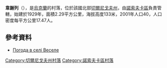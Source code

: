 {{coord|50|47|47|N|31|50|30|E|scale:100000|display=title}}

'''韋謝列'''（{{lang-uk|Веселе}}），是[[烏克蘭|烏克蘭]]的村落，位於該國北部[[切爾尼戈夫州|切爾尼戈夫州]]，由[[諾索夫卡區|諾索夫卡區]]負責管轄，始建於1929年，面積2.29平方公里，海拔高度133米，2001年人口40，人口密度每平方公里17.47人。

==參考資料==
* [http://weather.in.ua/ua/chernigovskaja/3410 Погода в селі Веселе] {{Wayback|url=http://weather.in.ua/ua/chernigovskaja/3410 |date=20200804033512 }}

[[Category:切爾尼戈夫州村落|Category:切爾尼戈夫州村落]]
[[Category:諾索夫卡區村落|Category:諾索夫卡區村落]]


{{Chernihiv-geo-stub}}
